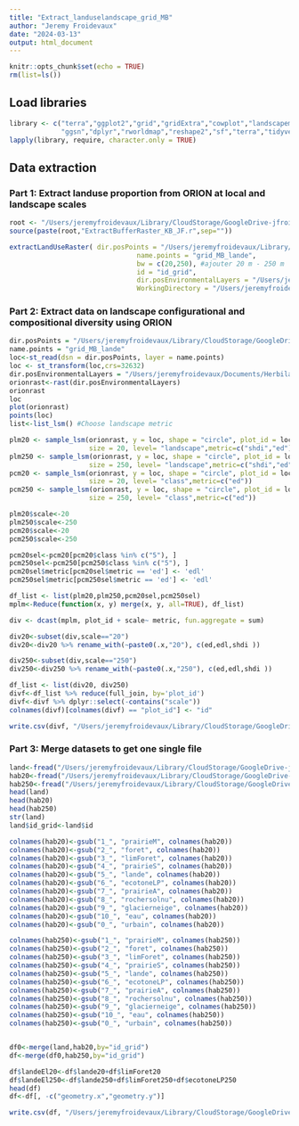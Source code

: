 ```yaml
---
title: "Extract_landuselandscape_grid_MB"
author: "Jeremy Froidevaux"
date: "2024-03-13"
output: html_document
---
```



```r
knitr::opts_chunk$set(echo = TRUE)
rm(list=ls()) 
```

## Load libraries
```r
library <- c("terra","ggplot2","grid","gridExtra","cowplot","landscapemetrics","data.table","maps",
             "ggsn","dplyr","rworldmap","reshape2","sf","terra","tidyverse","purrr") 
lapply(library, require, character.only = TRUE) 
```

## Data extraction

### Part 1: Extract landuse proportion from ORION at local and landscape scales

```r
root <- "/Users/jeremyfroidevaux/Library/CloudStorage/GoogleDrive-jfroidevaux@creamontblanc.org/Drive partagés/prototool/herbiland/R_Functions/" 
source(paste(root,"ExtractBufferRaster_KB_JF.r",sep="")) 

extractLandUseRaster( dir.posPoints = "/Users/jeremyfroidevaux/Library/CloudStorage/GoogleDrive-jfroidevaux@creamontblanc.org/Drive partagés/prototool/herbiland/landus/data/gis" ,  
                                name.points = "grid_MB_lande",
                                bw = c(20,250), #ajouter 20 m - 250 m  
                                id = "id_grid",  
                                dir.posEnvironmentalLayers = "/Users/jeremyfroidevaux/Documents/Herbiland/GIS/ORION/LC_pred_CCVCMB_2806023_FINAL.tif",  
                                WorkingDirectory = "/Users/jeremyfroidevaux/Library/CloudStorage/GoogleDrive-jfroidevaux@creamontblanc.org/Drive partagés/prototool/herbiland/landus/output/") 
```

### Part 2: Extract data on landscape configurational and compositional diversity using ORION

```r
dir.posPoints = "/Users/jeremyfroidevaux/Library/CloudStorage/GoogleDrive-jfroidevaux@creamontblanc.org/Drive partagés/prototool/herbiland/landus/data/gis"  
name.points = "grid_MB_lande"
loc<-st_read(dsn = dir.posPoints, layer = name.points)
loc <- st_transform(loc,crs=32632)
dir.posEnvironmentalLayers = "/Users/jeremyfroidevaux/Documents/Herbiland/GIS/ORION/LC_pred_CCVCMB_2806023_FINAL.tif"
orionrast<-rast(dir.posEnvironmentalLayers) 
orionrast
loc
plot(orionrast)
points(loc)
list<-list_lsm() #Choose landscape metric 

plm20 <- sample_lsm(orionrast, y = loc, shape = "circle", plot_id = loc$id,  
                    size = 20, level= "landscape",metric=c("shdi","ed")) 
plm250 <- sample_lsm(orionrast, y = loc, shape = "circle", plot_id = loc$id,  
                    size = 250, level= "landscape",metric=c("shdi","ed")) 
pcm20 <- sample_lsm(orionrast, y = loc, shape = "circle", plot_id = loc$id,  
                    size = 20, level= "class",metric=c("ed")) 
pcm250 <- sample_lsm(orionrast, y = loc, shape = "circle", plot_id = loc$id,  
                    size = 250, level= "class",metric=c("ed")) 

plm20$scale<-20 
plm250$scale<-250
pcm20$scale<-20 
pcm250$scale<-250

pcm20sel<-pcm20[pcm20$class %in% c("5"), ]
pcm250sel<-pcm250[pcm250$class %in% c("5"), ]
pcm20sel$metric[pcm20sel$metric == 'ed'] <- 'edl'
pcm250sel$metric[pcm250sel$metric == 'ed'] <- 'edl'

df_list <- list(plm20,plm250,pcm20sel,pcm250sel)
mplm<-Reduce(function(x, y) merge(x, y, all=TRUE), df_list)

div <- dcast(mplm, plot_id + scale~ metric, fun.aggregate = sum)

div20<-subset(div,scale=="20")
div20<-div20 %>% rename_with(~paste0(.x,"20"), c(ed,edl,shdi ))

div250<-subset(div,scale=="250")
div250<-div250 %>% rename_with(~paste0(.x,"250"), c(ed,edl,shdi ))

df_list <- list(div20, div250)
divf<-df_list %>% reduce(full_join, by='plot_id')
divf<-divf %>% dplyr::select(-contains("scale"))
colnames(divf)[colnames(divf) == "plot_id"] <- "id"

write.csv(divf, "/Users/jeremyfroidevaux/Library/CloudStorage/GoogleDrive-jfroidevaux@creamontblanc.org/Drive partagés/prototool/herbiland/landus/output/landscapeMetric_outputVCMsel.csv", row.names=FALSE) 

```

### Part 3: Merge datasets to get one single file 

```r
land<-fread("/Users/jeremyfroidevaux/Library/CloudStorage/GoogleDrive-jfroidevaux@creamontblanc.org/Drive partagés/prototool/herbiland/landus/output/landscapeMetric_outputVCMsel.csv")
hab20<-fread("/Users/jeremyfroidevaux/Library/CloudStorage/GoogleDrive-jfroidevaux@creamontblanc.org/Drive partagés/prototool/herbiland/landus/output/crossedTableRaster_20m.csv")
hab250<-fread("/Users/jeremyfroidevaux/Library/CloudStorage/GoogleDrive-jfroidevaux@creamontblanc.org/Drive partagés/prototool/herbiland/landus/output/crossedTableRaster_250m.csv")
head(land)
head(hab20)
head(hab250)
str(land)
land$id_grid<-land$id

colnames(hab20)<-gsub("1_", "prairieM", colnames(hab20))
colnames(hab20)<-gsub("2_", "foret", colnames(hab20))
colnames(hab20)<-gsub("3_", "limForet", colnames(hab20))
colnames(hab20)<-gsub("4_", "prairieS", colnames(hab20))
colnames(hab20)<-gsub("5_", "lande", colnames(hab20))
colnames(hab20)<-gsub("6_", "ecotoneLP", colnames(hab20))
colnames(hab20)<-gsub("7_", "prairieA", colnames(hab20))
colnames(hab20)<-gsub("8_", "rochersolnu", colnames(hab20))
colnames(hab20)<-gsub("9_", "glacierneige", colnames(hab20))
colnames(hab20)<-gsub("10_", "eau", colnames(hab20))
colnames(hab20)<-gsub("0_", "urbain", colnames(hab20))

colnames(hab250)<-gsub("1_", "prairieM", colnames(hab250))
colnames(hab250)<-gsub("2_", "foret", colnames(hab250))
colnames(hab250)<-gsub("3_", "limForet", colnames(hab250))
colnames(hab250)<-gsub("4_", "prairieS", colnames(hab250))
colnames(hab250)<-gsub("5_", "lande", colnames(hab250))
colnames(hab250)<-gsub("6_", "ecotoneLP", colnames(hab250))
colnames(hab250)<-gsub("7_", "prairieA", colnames(hab250))
colnames(hab250)<-gsub("8_", "rochersolnu", colnames(hab250))
colnames(hab250)<-gsub("9_", "glacierneige", colnames(hab250))
colnames(hab250)<-gsub("10_", "eau", colnames(hab250))
colnames(hab250)<-gsub("0_", "urbain", colnames(hab250))


df0<-merge(land,hab20,by="id_grid")
df<-merge(df0,hab250,by="id_grid")

df$landeEl20<-df$lande20+df$limForet20
df$landeEl250<-df$lande250+df$limForet250+df$ecotoneLP250
head(df)
df<-df[, -c("geometry.x","geometry.y")]

write.csv(df, "/Users/jeremyfroidevaux/Library/CloudStorage/GoogleDrive-jfroidevaux@creamontblanc.org/Drive partagés/prototool/herbiland/landus/output/landus_releve_gridMB.csv", row.names=FALSE) 
```





